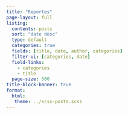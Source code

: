 ```yaml
---
title: "Reportes"
page-layout: full
listing:
  contents: posts
  sort: "date desc"
  type: default
  categories: true
  fields: [title, date, author, categories]
  filter-ui: [categories, date]
  field-links: 
    - categories
    - title
  page-size: 500
title-block-banner: true
format: 
  html: 
   theme: ../scss-posts.scss
---
```

